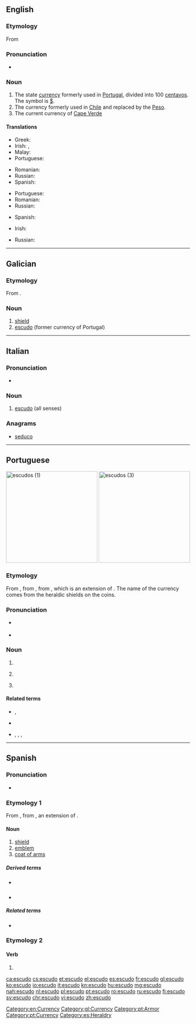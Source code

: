 ==English==
{{wikipedia}}

===Etymology===
From {{etyl|pt|en}} {{m|pt|escudo||shield}}

===Pronunciation===
* {{rhymes|uːdəʊ|lang=en}}

===Noun===
{{en-noun}}

# The state [[currency]] formerly used in [[Portugal]], divided into 100 [[centavos]]. The symbol is [[$]].
# The currency formerly used in [[Chile]] and replaced by the [[Peso]].
# The current currency of [[Cape Verde]]

====Translations====
{{trans-top|former currency of Portugal}}
* Greek: {{t+|el|σκούδο|n}}
* Irish: {{t|ga|escudo na Portaingéile|m}}, {{t|ga|escudo Portaingéalach|m}}
* Malay: {{t|ms|escudo}}
* Portuguese: {{t+|pt|escudo|m}}
{{trans-mid}}
* Romanian: {{t+|ro|escudo}}
* Russian: {{t|ru|эску́до|m}}
* Spanish: {{t+|es|escudo|m}}
{{trans-bottom}}

{{trans-top|former currency of Chile}}
* Portuguese: {{t+|pt|escudo|m}}
* Romanian: {{t+|ro|escudo|m}}
* Russian: {{t|ru|эску́до|m}}
{{trans-mid}}
* Spanish: {{t+|es|escudo|m}}
{{trans-bottom}}

{{trans-top|currency of Cape Verde}}
* Irish: {{t|ga|escudo Rinn Verde|m}}
{{trans-mid}}
* Russian: {{t|ru|эску́до|m}}
{{trans-bottom}}

[[Category:en:Currency]]

----

==Galician==

===Etymology===
From {{etyl|la|gl}} {{m|la|scūtum}}.

===Noun===
{{gl-noun|m}}

# [[shield]]
# [[#English|escudo]] (former currency of Portugal)

[[Category:gl:Currency]]

----

==Italian==

===Pronunciation===
* {{rhymes|udo|lang=it}}

===Noun===
{{it-noun|m}}

# [[#English|escudo]] (all senses)

===Anagrams===
* [[seduco#Italian|seduco]]

----

==Portuguese==
{{wikipedia|lang=pt}}
[[Image:ShieldsLHist.JPG|thumb|250px|escudos (1)]]
[[Image:Portogallo_200_escudos.JPG|thumb|250px|escudos (3)]]

===Etymology===
From {{etyl|roa-opt|pt}} {{m|roa-opt|escudo||shield}}, from {{etyl|la|pt}} {{m|la|scūtum||shield}}, from {{etyl|ine-pro|pt}} {{m|ine-pro|*skei-||to cut, split}}, which is an extension of {{etyl|ine-pro|pt}} {{m|ine-pro|*sek-||to cut}}. The name of the currency comes from the heraldic shields on the coins.

===Pronunciation===
* {{a|Portugal}} {{IPA|/iʃ.ˈku.ðu/|lang=pt}}
* {{hyphenation|es|cu|do|lang=pt}}

===Noun===
{{pt-noun|m|s}}

# {{l|en|shield}}
# {{label|pt|heraldry}} {{l|en|shield}}
# {{label|pt|historical|currency}} {{l|en|escudo}} {{gloss|obsolete Portuguese currency}}

====Related terms====
* {{sense|shield}} {{l|pt|armadura}}, {{l|pt|defesa}}
* {{sense|heraldic shield}} {{l|pt|brasão}}
* {{sense|currency}} {{l|pt|moeda}}, {{l|pt|cifrão}}, {{l|pt|euro}}, {{l|pt|dinheiro}}

[[Category:pt:Armor]]
[[Category:pt:Currency]]

----

==Spanish==

===Pronunciation===
* {{IPA|/es.ˈku.ðo/|lang=es}}

===Etymology 1===
From {{etyl|la|es}} {{m|la|scūtum}}, from {{etyl|ine-pro|es}} {{m|ine-pro|*skei-||to cut, split}}, an extension of {{etyl|ine-pro|es}} {{m|ine-pro|*sek-||to cut}}.

====Noun====
{{es-noun|m}}

# [[shield]]
# [[emblem]]
# [[coat of arms]]

=====Derived terms=====
* {{l|es|escudar}} {{pos_v}}
* {{l|es|escudillo|g=m}}

=====Related terms=====
* {{l|es|escudero}}

===Etymology 2===

====Verb====
{{es-verb-form}}

# {{es-verb form of|ending=ar|mood=indicative|tense=present|pers=1|number=singular|escudar}}

[[Category:es:Heraldry]]

[[ca:escudo]]
[[cs:escudo]]
[[et:escudo]]
[[el:escudo]]
[[es:escudo]]
[[fr:escudo]]
[[gl:escudo]]
[[ko:escudo]]
[[io:escudo]]
[[it:escudo]]
[[kn:escudo]]
[[hu:escudo]]
[[mg:escudo]]
[[nah:escudo]]
[[nl:escudo]]
[[pl:escudo]]
[[pt:escudo]]
[[ro:escudo]]
[[ru:escudo]]
[[fi:escudo]]
[[sv:escudo]]
[[chr:escudo]]
[[vi:escudo]]
[[zh:escudo]]